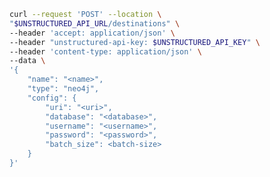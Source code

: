 ```bash curl
curl --request 'POST' --location \
"$UNSTRUCTURED_API_URL/destinations" \
--header 'accept: application/json' \
--header "unstructured-api-key: $UNSTRUCTURED_API_KEY" \
--header 'content-type: application/json' \
--data \
'{
    "name": "<name>",
    "type": "neo4j",
    "config": {
        "uri": "<uri>",
        "database": "<database>",
        "username": "<username>",
        "password": "<password>",
        "batch_size": <batch-size>
    }
}'
```